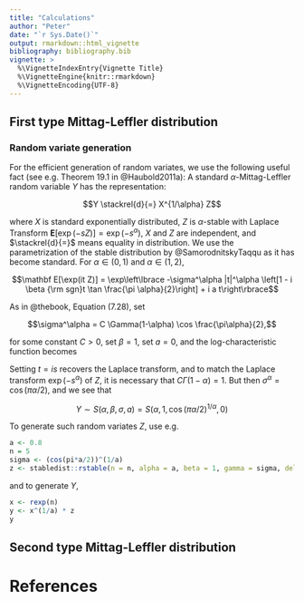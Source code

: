 ```yaml
---
title: "Calculations"
author: "Peter"
date: "`r Sys.Date()`"
output: rmarkdown::html_vignette
bibliography: bibliography.bib
vignette: >
  %\VignetteIndexEntry{Vignette Title}
  %\VignetteEngine{knitr::rmarkdown}
  %\VignetteEncoding{UTF-8}
---
```


## First type Mittag-Leffler distribution

### Random variate generation

For the efficient generation of random variates, we use the following useful fact
(see e.g. Theorem 19.1 in @Haubold2011a):
A standard $\alpha$-Mittag-Leffler random variable $Y$ has the representation: 

$$Y \stackrel{d}{=} X^{1/\alpha} Z$$

where $X$ is standard exponentially distributed, $Z$ is $\alpha$-stable with 
Laplace Transform $\mathbf E[\exp(-sZ)] = \exp(-s^\alpha)$, 
$X$ and $Z$ are independent, and $\stackrel{d}{=}$ means equality in distribution.
We use the parametrization of the stable distribution by @SamorodnitskyTaqqu 
as it has become standard. For $\alpha \in (0,1)$ and $\alpha \in (1,2)$, 

$$\mathbf E[\exp(it Z)] = \exp\left\lbrace -\sigma^\alpha |t|^\alpha
\left[1 - i \beta {\rm sgn}t \tan \frac{\pi \alpha}{2}\right]
+ i a t\right\rbrace$$

As in @thebook, Equation (7.28), set 

$$\sigma^\alpha = C \Gamma(1-\alpha) \cos \frac{\pi\alpha}{2},$$

for some constant $C > 0$, set $\beta = 1$, set $a = 0$, 
and the log-characteristic function becomes 

\begin{align}
-C \frac{\Gamma(2-\alpha)}{1-\alpha} \cos \frac{\pi\alpha}{2}
|t|^\alpha
\left[1 - i\, {\rm sgn}(t) \tan \frac{\pi \alpha}{2}\right]
\\
= -C \Gamma(1-\alpha)|t|^\alpha \left[ \cos \frac{\pi \alpha}{2}
- i\,{\rm sgn}(t) \sin \frac{\pi \alpha}{2}\right]
\\
= -C \Gamma(1-\alpha)|t|^\alpha\left(\exp(-i {\rm sgn}(t) \pi/2)\right)^\alpha
\\
= -C \Gamma(1-\alpha)(-i |t| {\rm sgn}(t))^\alpha
\\
= -C \Gamma(1-\alpha)(-it)^\alpha
\end{align}

Setting $t = is$ recovers the Laplace transform, and to match the
Laplace transform $\exp(-s^\alpha)$ of $Z$, it is necessary that
$C \Gamma(1-\alpha) = 1$. 
But then $\sigma^\alpha = \cos(\pi \alpha/2)$, and we see that

$$Y \sim S(\alpha, \beta, \sigma, a) 
= S(\alpha, 1, \cos(\pi\alpha/2)^{1/\alpha}, 0)$$

To generate such random variates $Z$, use e.g.

```r
a <- 0.8
n = 5
sigma <- (cos(pi*a/2))^(1/a)
z <- stabledist::rstable(n = n, alpha = a, beta = 1, gamma = sigma, delta = 0, pm = 1)
```

and to generate $Y$, 

```r
x <- rexp(n)
y <- x^(1/a) * z
y
```




## Second type Mittag-Leffler distribution


# References